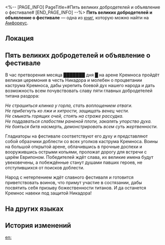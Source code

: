 <%-- [PAGE_INFO]
PageTitle=#Пять великих добродетелей и объявление о фестивале#
[END_PAGE_INFO] --%>
{{Дополнить}}
{{Книга Инфобокс
|id           = 445
|Название     = 
|Изображение  = Предмет Книга Амфореус 1.png
|Мир          = Амфореус
|Томов        = 1
|Автор        = <!--нужно добавить-->
|Описание     = Объявление о фестивале каструма Кремноса времён пика его славы. Здесь много и цветисто говорится о пяти великих добродетелях титана раздора, а внизу также сообщается информация о фестивале Кремноса.
|Том1         = {{tx}}
|Источник1    = {{tx|Отсутствует источник}}
|Персонажи    = 
|Фракции      = 
}}
'''Пять великих добродетелей и объявление о фестивале''' — одна из [[Книги|книг]], которую можно найти на [[Амфореус]].

==Локация==
{{Отметка карты|<!--название карты-->|<!--id отметки-->}}

==Пять великих добродетелей и объявление о фестивале==
<div align="center">'''{{Размер|28|«Объявление о фестивале»}}'''</div>

В час претворения месяца ███████ дня █ на арене Кремноса пройдёт великая церемония в честь Никадора и молебен о процветании каструма Кремноса, дабы укрепить боевой дух нашего народа и дать возможность всем почувствовать славу пяти главных добродетелей титана раздора:

''Не страшиться клинка у горла, стать воплощением отваги.''<br />
''Не прибегнуть ко лжи и хитрости, защищать венец чести.''<br />
''Не смыкать горящих очей, стоять на страже рассудка.''<br />
''Не поддаваться слабостям раненой плоти, закалять упорство духа.''<br />
''Не бояться битв насмерть, демонстрировать всем суть жертвенности.''

Гладиаторы на фестивале соответствуют его духу и представляют собой образчики доблести со всех уголков каструма Кремноса. Воины на большой открытой арене, облачившись в прочные доспехи и вооружившись острыми копьями, проложат дорогу для встречи с царём Еврипоном. Победителей ждёт слава, их великие имена будут увековечены, а побеждённые станут душами павших героев, не отступившихся от поисков доблести.

Народ с нетерпением ждёт славного фестиваля и готовится приветствовать воинов, что примут участие в состязании, дабы посвятить себя призыву божественности титанов. И да останется Кремнос навеки под защитой Никадора!

==На других языках==
{{На других языках
|en   = Five Great Virtues and Festival Notice
|zhs  = 五大美德与祭典通告
|zht  = 五大美德與祭典通告
|ja   = 五大美徳と祭典の告知
|ko   = 5대 미덕과 제전 공지
|es   = Anuncio sobre las cinco grandes virtudes y el festival
|fr   = Annonce sur les cinq grandes vertus et le festival
|ru   = Пять великих добродетелей и объявление о фестивале
|th   = ประกาศ "คุณธรรมทั้งห้าและงานเทศกาล"
|vi   = Thông Báo Lễ Tế Và Năm Đức Hạnh Cao Quý
|de   = Aushang zum Festival und den fünf hohen Tugenden
|id   = Lima Kebajikan dan Pengumuman Festival
|pt   = As Cinco Grandes Virtudes e Anúncio do Festival
}}

==История изменений==
{{История изменений|3.5}}

[[en:]]